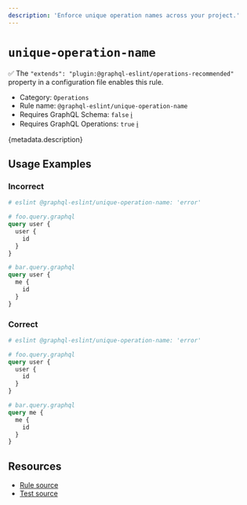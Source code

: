 ```yaml
---
description: 'Enforce unique operation names across your project.'
---
```


# `unique-operation-name`

✅ The `"extends": "plugin:@graphql-eslint/operations-recommended"` property in a configuration file
enables this rule.

- Category: `Operations`
- Rule name: `@graphql-eslint/unique-operation-name`
- Requires GraphQL Schema: `false`
  [ℹ️](/docs/getting-started#extended-linting-rules-with-graphql-schema)
- Requires GraphQL Operations: `true`
  [ℹ️](/docs/getting-started#extended-linting-rules-with-siblings-operations)

{metadata.description}

## Usage Examples

### Incorrect

```graphql
# eslint @graphql-eslint/unique-operation-name: 'error'

# foo.query.graphql
query user {
  user {
    id
  }
}

# bar.query.graphql
query user {
  me {
    id
  }
}
```

### Correct

```graphql
# eslint @graphql-eslint/unique-operation-name: 'error'

# foo.query.graphql
query user {
  user {
    id
  }
}

# bar.query.graphql
query me {
  me {
    id
  }
}
```

## Resources

- [Rule source](https://github.com/dimaMachina/graphql-eslint/tree/master/packages/plugin/src/rules/unique-operation-name.ts)
- [Test source](https://github.com/dimaMachina/graphql-eslint/tree/master/packages/plugin/__tests__/unique-operation-name.spec.ts)
